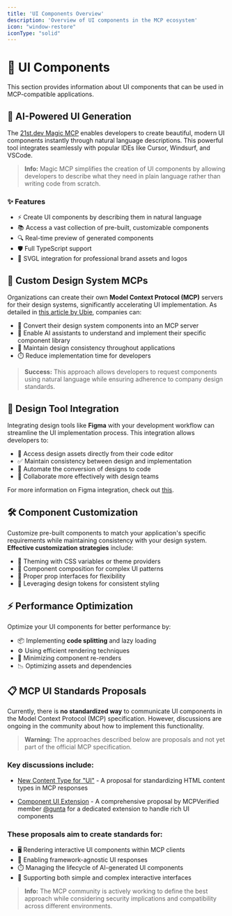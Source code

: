 ```yaml
---
title: 'UI Components Overview'
description: 'Overview of UI components in the MCP ecosystem'
icon: "window-restore"
iconType: "solid"
---
```


# 🧩 UI Components

This section provides information about UI components that can be used in MCP-compatible applications.

## 🚀 AI-Powered UI Generation

The [21st.dev Magic MCP](https://github.com/21st-dev/magic-mcp) enables developers to create beautiful, modern UI components instantly through natural language descriptions. This powerful tool integrates seamlessly with popular IDEs like Cursor, Windsurf, and VSCode.

> **Info:** Magic MCP simplifies the creation of UI components by allowing developers to describe what they need in plain language rather than writing code from scratch.

### ✨ Features

- ⚡️ Create UI components by describing them in natural language
- 📚 Access a vast collection of pre-built, customizable components 
- 🔍 Real-time preview of generated components
- 🛡️ Full TypeScript support
- 🎨 SVGL integration for professional brand assets and logos

## 🏢 Custom Design System MCPs

Organizations can create their own **Model Context Protocol (MCP)** servers for their design systems, significantly accelerating UI implementation. As detailed in [this article by Ubie](https://zenn.dev/ubie_dev/articles/f927aaff02d618), companies can:

- 🔄 Convert their design system components into an MCP server
- 🤖 Enable AI assistants to understand and implement their specific component library
- 🎯 Maintain design consistency throughout applications
- ⏱️ Reduce implementation time for developers

> **Success:** This approach allows developers to request components using natural language while ensuring adherence to company design standards.

## 🔄 Design Tool Integration

Integrating design tools like **Figma** with your development workflow can streamline the UI implementation process. This integration allows developers to:

- 🔗 Access design assets directly from their code editor
- ✅ Maintain consistency between design and implementation
- 🔄 Automate the conversion of designs to code
- 👥 Collaborate more effectively with design teams

For more information on Figma integration, check out [this](https://github.com/GLips/Figma-Context-MCP).

## 🛠️ Component Customization

Customize pre-built components to match your application's specific requirements while maintaining consistency with your design system. **Effective customization strategies** include:

- 🎨 Theming with CSS variables or theme providers
- 🧩 Component composition for complex UI patterns
- 📝 Proper prop interfaces for flexibility
- 🔢 Leveraging design tokens for consistent styling

## ⚡ Performance Optimization

Optimize your UI components for better performance by:

- 📦 Implementing **code splitting** and lazy loading
- ⚙️ Using efficient rendering techniques
- 🔄 Minimizing component re-renders
- 📉 Optimizing assets and dependencies 

## 📋 MCP UI Standards Proposals

Currently, there is **no standardized way** to communicate UI components in the Model Context Protocol (MCP) specification. However, discussions are ongoing in the community about how to implement this functionality.

> **Warning:** The approaches described below are proposals and not yet part of the official MCP specification.

### Key discussions include:

- [New Content Type for "UI"](https://github.com/orgs/modelcontextprotocol/discussions/287) - A proposal for standardizing HTML content types in MCP responses

- [Component UI Extension](https://github.com/orgs/modelcontextprotocol/discussions/320) - A comprehensive proposal by MCPVerified member [@gunta](https://x.com/gunta85) for a dedicated extension to handle rich UI components

### These proposals aim to create standards for:
- 🖥️ Rendering interactive UI components within MCP clients
- 🔄 Enabling framework-agnostic UI responses
- ⏱️ Managing the lifecycle of AI-generated UI components
- 🧩 Supporting both simple and complex interactive interfaces

> **Info:** The MCP community is actively working to define the best approach while considering security implications and compatibility across different environments. 